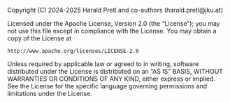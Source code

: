 ::: {.content-hidden}
Copyright (C) 2024-2025 Harald Pretl and co-authors (harald.pretl@jku.at)

Licensed under the Apache License, Version 2.0 (the "License");
you may not use this file except in compliance with the License.
You may obtain a copy of the License at

    http://www.apache.org/licenses/LICENSE-2.0

Unless required by applicable law or agreed to in writing, software
distributed under the License is distributed on an "AS IS" BASIS,
WITHOUT WARRANTIES OR CONDITIONS OF ANY KIND, either express or implied.
See the License for the specific language governing permissions and
limitations under the License.
:::

::: {.hidden}
\newcommand{\VDD}[1][]{V_\mathrm{DD#1}}
\newcommand{\VSS}[1][]{V_\mathrm{SS#1}}
\newcommand{\VGS}[1][]{V_\mathrm{GS#1}}
\newcommand{\Vgs}[1][]{V_\mathrm{gs#1}}
\newcommand{\VDS}[1][]{V_\mathrm{DS#1}}
\newcommand{\Vds}[1][]{V_\mathrm{ds#1}}
\newcommand{\VSB}[1][]{V_\mathrm{SB#1}}
\newcommand{\Vsb}[1][]{V_\mathrm{sb#1}}
\newcommand{\VGB}[1][]{V_\mathrm{GB#1}}
\newcommand{\vgs}[1][]{v_\mathrm{gs#1}}
\newcommand{\vds}[1][]{v_\mathrm{ds#1}}
\newcommand{\Vth}[1][]{V_\mathrm{th#1}}
\newcommand{\gm}[1][]{g_\mathrm{m#1}}
\newcommand{\gmb}[1][]{g_\mathrm{mb#1}}
\newcommand{\gmid}{g_\mathrm{m}/I_\mathrm{D}}
\newcommand{\gmgds}{g_\mathrm{m}/g_\mathrm{ds}}
\newcommand{\gmCgg}{g_\mathrm{m}/C_\mathrm{gg}}
\newcommand{\gds}[1][]{g_\mathrm{ds#1}}
\newcommand{\CGG}[1][]{C_\mathrm{GG#1}}
\newcommand{\Cgg}[1][]{C_\mathrm{gg#1}}
\newcommand{\CGS}[1][]{C_\mathrm{GS#1}}
\newcommand{\Cgs}[1][]{C_\mathrm{gs#1}}
\newcommand{\Cox}[1][]{C'_\mathrm{ox#1}}
\newcommand{\CGB}[1][]{C_\mathrm{GB#1}}
\newcommand{\Cgb}[1][]{C_\mathrm{gb#1}}
\newcommand{\CGD}[1][]{C_\mathrm{GD#1}}
\newcommand{\Cgd}[1][]{C_\mathrm{gd#1}}
\newcommand{\CDG}[1][]{C_\mathrm{DG#1}}
\newcommand{\Cdg}[1][]{C_\mathrm{gd#1}}
\newcommand{\CDB}[1][]{C_\mathrm{DB#1}}
\newcommand{\Cdb}[1][]{C_\mathrm{db#1}}
\newcommand{\CSB}[1][]{C_\mathrm{SB#1}}
\newcommand{\Csb}[1][]{C_\mathrm{sb#1}}
\newcommand{\ID}[1][]{I_\mathrm{D#1}}
\newcommand{\Id}[1][]{I_\mathrm{d#1}}
\newcommand{\id}[1][]{i_\mathrm{d#1}}
\newcommand{\fco}{f_\mathrm{co}}
\newcommand{\VBE}[1][]{V_\mathrm{BE#1}}
:::
